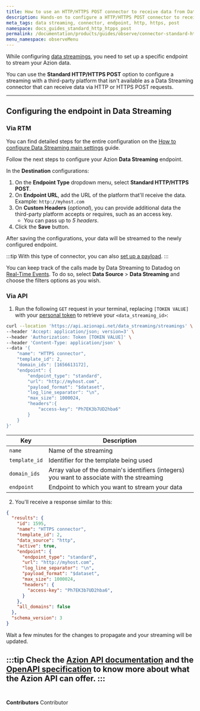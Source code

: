 ```yaml
---
title: How to use an HTTP/HTTPS POST connector to receive data from Data Streaming
description: Hands-on to configure a HTTP/HTTPS POST connector to receive data from Data Streaming.
meta_tags: data streaming, connector, endpoint, http, https, post
namespace: docs_guides_standard_http_htpps_post
permalink: /documentation/products/guides/observe/connector-standard-https-post/
menu_namespace: observeMenu
---
```


While configuring [data streamings](/en/documentation/products/guides/use-data-streaming/), you need to set up a specific endpoint to stream your Azion data.

You can use the **Standard HTTP/HTTPS POST** option to configure a streaming with a third-party platform that isn't available as a Data Streaming connector that can receive data via HTTP or HTTPS POST requests.

---

## Configuring the endpoint in Data Streaming

### Via RTM

You can find detailed steps for the entire configuration on the [How to configure Data Streaming main settings](/en/documentation/products/guides/use-data-streaming/) guide.

Follow the next steps to configure your Azion **Data Streaming** endpoint.

In the **Destination** configurations:

1. On the **Endpoint Type** dropdown menu, select **Standard HTTP/HTTPS POST**.
2. On **Endpoint URL**, add the URL of the platform that'll receive the data. Example: `http://myhost.com`
3. On **Custom Headers** (*optional*), you can provide additional data the third-party platform accepts or requires, such as an access key.
    - You can pass up to *5 headers*.
4. Click the **Save** button.

After saving the configurations, your data will be streamed to the newly configured endpoint.

:::tip
With this type of connector, you can also [set up a payload](/en/documentation/products/guides/observe/data-streaming-set-payload/).
:::

You can keep track of the calls made by Data Streaming to Datadog on [Real-Time Events](/en/documentation/products/real-time-events/). To do so, select **Data Source** > **Data Streaming** and choose the filters options as you wish.

### Via API

1. Run the following `GET` request in your terminal, replacing `[TOKEN VALUE]` with your [personal token](/en/documentation/products/guides/personal-tokens/) to retrieve your `<data_streaming_id>`:

```bash
curl --location 'https://api.azionapi.net/data_streaming/streamings' \
--header 'Accept: application/json; version=3' \
--header 'Authorization: Token [TOKEN VALUE]' \
--header 'Content-Type: application/json' \
--data '{
    "name": "HTTPS connector",
    "template_id": 2,
    "domain_ids": [1656613172],
    "endpoint": {
        "endpoint_type": "standard",
        "url": "http://myhost.com",
        "payload_format": "$dataset",
        "log_line_separator": "\n",
        "max_size": 1000024,
        "headers":{
            "access-key": "Ph7EK3b7UD2hba6"
        }
    }
}'
```

| Key | Description |
| --- | --- |
| `name` | Name of the streaming |
| `template_id` | Identifier for the template being used |
| `domain_ids` | Array value of the domain's identifiers (integers) you want to associate with the streaming |
| `endpoint` | Endpoint to which you want to stream your data |

2. You'll receive a response similar to this:

```json
{
  "results": {
    "id": 1595,
    "name": "HTTPS connector",
    "template_id": 2,
    "data_source": "http",
    "active": true,
    "endpoint": {
      "endpoint_type": "standard",
      "url": "http://myhost.com",
      "log_line_separator": "\n",
      "payload_format": "$dataset",
      "max_size": 1000024,
      "headers": {
        "access-key": "Ph7EK3b7UD2hba6",
      }
    },
    "all_domains": false
  },
  "schema_version": 3
}
```

Wait a few minutes for the changes to propagate and your streaming will be updated.

:::tip
Check the [Azion API documentation](https://api.azion.com/) and the [OpenAPI specification](https://github.com/aziontech/azionapi-openapi/) to know more about what the Azion API can offer.
:::
<br /><br />
---

**Contributors** <ContributorList>Contributor</ContributorList>
